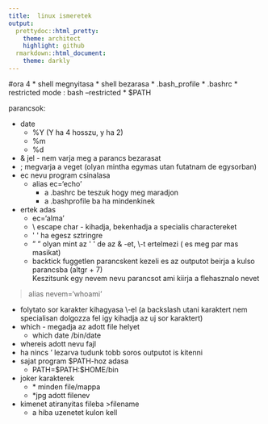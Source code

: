 ```yaml
---
title:  linux ismeretek
output:
  prettydoc::html_pretty:
    theme: architect
    highlight: github
  rmarkdown::html_document:
    theme: darkly
---
```

#ora 4 
* shell megnyitasa
* shell bezarasa
* .bash_profile
* .bashrc
* restricted mode : bash --restricted
* \$PATH  

parancsok:

* date
	+ \%Y (Y ha 4 hosszu, y ha 2)
	+ \%m
	+ \%d
* \& jel - nem varja meg a parancs bezarasat
* ; megvarja a veget (olyan mintha egymas utan futatnam de egysorban)
* ec nevu program csinalasa
	+ alias ec='echo'
		- a .bashrc be teszuk hogy meg maradjon
		- a .bashprofile ba ha mindenkinek
* ertek adas
	+ ec='alma'
	+ \\ escape char - kihadja, bekenhadja a specialis charactereket
	+ \' \' ha egesz sztringre
	+ " " olyan mint az \' \' de az \& -et, \\-t ertelmezi ( es meg par mas masikat)
	+ ` ` backtick fuggetlen parancskent kezeli es az outputot beirja a kulso parancsba (altgr + 7)  
Keszitsunk egy nevem nevu parancsot ami kiirja a flehasznalo nevet  

>alias nevem='whoami'  

* folytato sor karakter kihagyasa \\-el (a backslash utani karaktert nem specialisan dolgozza fel igy kihadja az uj sor karaktert)  
* which - megadja az adott file helyet
 	+ which date /bin/date  
* whereis adott nevu fajl
* ha nincs ' lezarva tudunk tobb soros outputot is kitenni
* sajat program \$PATH-hoz adasa 
	+ PATH=\$PATH:\$HOME/bin
* joker karakterek 
 	+  \*  minden file/mappa
	*  \*jpg adott filenev
* kimenet atiranyitas fileba \>filename
	+ a hiba uzenetet kulon kell
